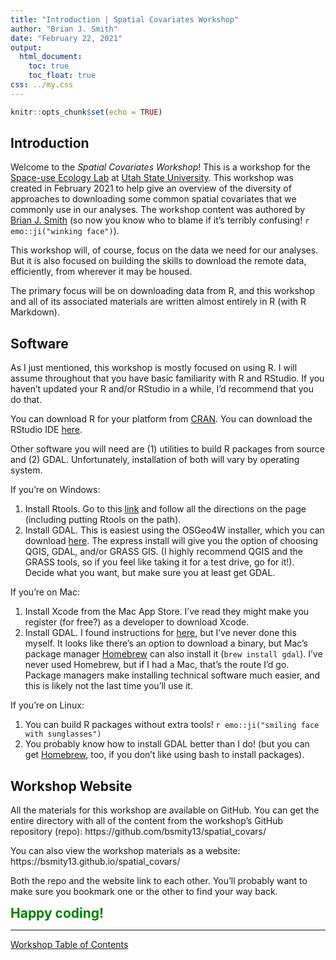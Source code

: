 ```yaml
---
title: "Introduction | Spatial Covariates Workshop"
author: "Brian J. Smith"
date: "February 22, 2021"
output: 
  html_document:
    toc: true
    toc_float: true
css: ../my.css
---
```


```r
knitr::opts_chunk$set(echo = TRUE)
```

## Introduction

Welcome to the *Spatial Covariates Workshop*! This is a workshop for the [Space-use Ecology Lab](https://talavgar.com/) at [Utah State University](https://qcnr.usu.edu/wild/). This workshop was created in February 2021 to help give an overview of the diversity of approaches to downloading some common spatial covariates that we commonly use in our analyses. The workshop content was authored by [Brian J. Smith](mailto:brian.smith@usu.edu) (so now you know who to blame if it's terribly confusing! `r emo::ji("winking face")`).

This workshop will, of course, focus on the data we need for our analyses. But it is also focused on building the skills to download the remote data, efficiently, from wherever it may be housed.

The primary focus will be on downloading data from R, and this workshop and all of its associated materials are written almost entirely in R (with R Markdown).

## Software  

As I just mentioned, this workshop is mostly focused on using R. I will assume throughout that you have basic familiarity with R and RStudio. If you haven't updated your R and/or RStudio in a while, I'd recommend that you do that.

You can download R for your platform from [CRAN](https://cran.r-project.org/). You can download the RStudio IDE [here](https://rstudio.com/products/rstudio/download/).

Other software you will need are (1) utilities to build R packages from source and (2) GDAL. Unfortunately, installation of both will vary by operating system.

If you're on Windows:  

  1. Install Rtools. Go to this [link](https://cran.r-project.org/bin/windows/Rtools/) and follow all the directions on the page (including putting Rtools on the path).
  2. Install GDAL. This is easiest using the OSGeo4W installer, which you can download [here](https://trac.osgeo.org/osgeo4w/). The express install will give you the option of choosing QGIS, GDAL, and/or GRASS GIS. (I highly recommend QGIS and the GRASS tools, so if you feel like taking it for a test drive, go for it!). Decide what you want, but make sure you at least get GDAL.

If you're on Mac:  

  1. Install Xcode from the Mac App Store. I've read they might make you register (for free?) as a developer to download Xcode.
  2. Install GDAL. I found instructions for [here](https://trac.osgeo.org/gdal/wiki/BuildingOnMac), but I've never done this myself. It looks like there's an option to download a binary, but Mac's package manager [Homebrew](https://brew.sh/) can also install it (`brew install gdal`). I've never used Homebrew, but if I had a Mac, that's the route I'd go. Package managers make installing technical software much easier, and this is likely not the last time you'll use it.

If you're on Linux:

  1. You can build R packages without extra tools! `r emo::ji("smiling face with sunglasses")`
  2. You probably know how to install GDAL better than I do! (but you can get [Homebrew](https://brew.sh/), too, if you don't like using bash to install packages).
  
## Workshop Website

All the materials for this workshop are available on GitHub. You can get the entire directory with all of the content from the workshop's GitHub repository (repo): https://github.com/bsmity13/spatial_covars/

You can also view the workshop materials as a website: https://bsmity13.github.io/spatial_covars/

Both the repo and the website link to each other. You'll probably want to make sure you bookmark one or the other to find your way back.

<span style = "font-size: 1.5em; font-weight: bold; align-text:center; color: green;">Happy coding!</span>

---

<a href = "../index.html" class = "workshop-home">Workshop Table of Contents</a>
